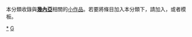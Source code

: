 {{Catnav|頁面分類|地理|国家|非洲国家|幾內亞}}
{{hiddencat}}
{{WPSS-cat}}
本分類收錄與'''[[幾內亞|幾內亞]]'''相關的[[Wikipedia:小作品|小作品]]。若要將條目加入本分類下，請加入'''{{tl|Guinea-stub}}'''，或者'''{{tl|幾內亞小作品}}'''模板。

[[Category:幾內亞|*]]
[[Category:非洲小作品|G]]